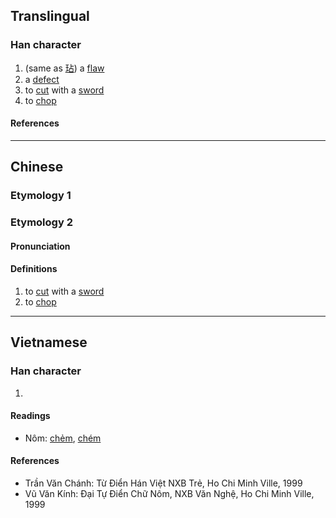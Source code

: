 {{character info/new}}
==Translingual==

===Han character===
{{Han char|rn=18|rad=刀|as=05|sn=7|four=|canj=YRLN|ids=⿰占刂}}

# (same as [[玷]]) a [[flaw]]
# a [[defect]]
# to [[cut]] with a [[sword]]
# to [[chop]]

====References====
{{Han ref|kx=0138.180|hdz=10328.100|uh=34E0}}

----

==Chinese==
{{zh-forms}}

===Etymology 1===
{{zh-see|玷|v}}

===Etymology 2===
====Pronunciation====
{{zh-pron
|m=diàn
|c=dim3
|mc=y
|oc=y
|ma=
|cat=v
}}

====Definitions====
{{zh-hanzi}}

# to [[cut]] with a [[sword]]
# to [[chop]]

----

==Vietnamese==

===Han character===
{{vi-readings|reading=[[điếm]], [[điểm]]|rs=刀05}}

# {{rfdef|vi|sort=刀05}}

====Readings====
* Nôm: [[chẻm]], [[chém]]

====References====
* Trần Văn Chánh: Từ Điển Hán Việt NXB Trẻ, Ho Chi Minh Ville, 1999
* Vũ Văn Kính: Đại Tự Điển Chữ Nôm, NXB Văn Nghệ, Ho Chi Minh Ville, 1999